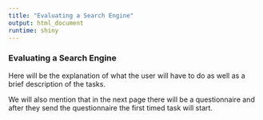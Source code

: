 ```yaml
---
title: "Evaluating a Search Engine"
output: html_document
runtime: shiny
---
```


### Evaluating a Search Engine

Here will be the explanation of what the user will have to do as well as a brief description of the tasks. 

We will also mention that in the next page there will be a questionnaire and 
after they send the questionnaire the first timed task will start. 



